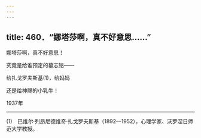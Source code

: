 ```yaml
---
---
---
```

title: 460．“娜塔莎啊，真不好意思……”
---




娜塔莎啊，真不好意思！

究竟是给谁预定的墓志铭——

给扎戈罗夫斯基(1)，给妈妈

还是给神赐的小乳牛！

1937年



* * *



(1)　巴维尔·列昂尼德维奇·扎戈罗夫斯基（1892—1952），心理学家、沃罗涅日师范大学教授。